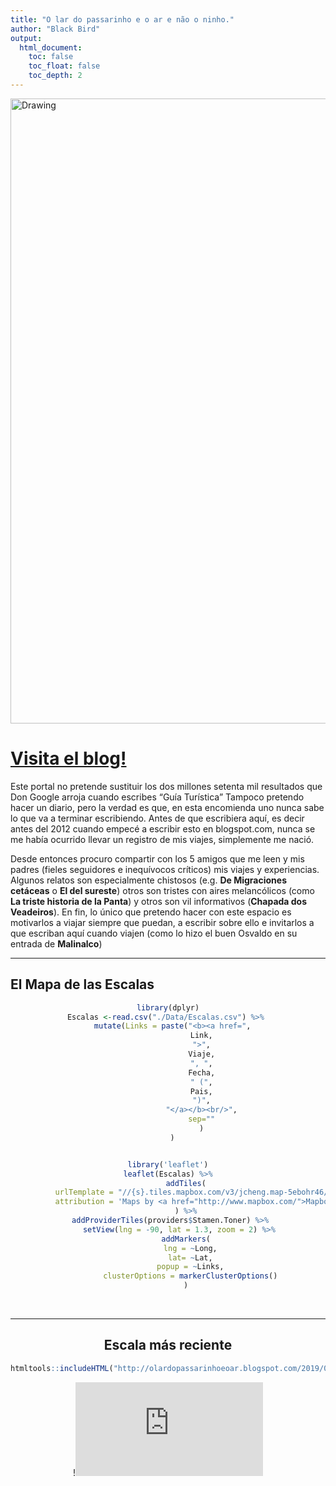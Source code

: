 ```yaml
---
title: "O lar do passarinho e o ar e não o ninho."
author: "Black Bird"
output:
  html_document:
    toc: false
    toc_float: false
    toc_depth: 2
---
```


<img src="Images/O Lar/Viajes2.jpg" alt="Drawing" style="width: 1000px;"/>

# [Visita el blog!](http://olardopassarinhoeoar.blogspot.com/)

Este portal no pretende sustituir los dos millones setenta mil resultados que Don Google arroja cuando escribes “Guía Turística” Tampoco pretendo hacer un diario, pero la verdad es que, en esta encomienda uno nunca sabe lo que va a terminar escribiendo. Antes de que escribiera aquí, es decir antes del 2012 cuando empecé a escribir esto en blogspot.com, nunca se me había ocurrido llevar un registro de mis viajes, simplemente me nació.

Desde entonces procuro compartir con los 5 amigos que me leen y mis padres (fieles seguidores e inequívocos críticos) mis viajes y experiencias. Algunos relatos son especialmente chistosos (e.g. **De Migraciones cetáceas** o **El del sureste**) otros son tristes con aires melancólicos (como **La triste historia de la Panta**) y otros son vil informativos (**Chapada dos Veadeiros**). En fin, lo único que pretendo hacer con este espacio es motivarlos a viajar siempre que puedan, a escribir sobre ello e invitarlos a que escriban aquí cuando viajen (como lo hizo el buen Osvaldo en su entrada de **Malinalco**)

\clearpage

---

## El Mapa de las Escalas

<center>

```r
library(dplyr)
Escalas <-read.csv("./Data/Escalas.csv") %>% 
  mutate(Links = paste("<b><a href=",
               Link,
               ">",
               Viaje,
               ", ",
               Fecha,
               " (",
               Pais,
               ")",
               "</a></b><br/>",
               sep=""
               )
  )


library('leaflet')
leaflet(Escalas) %>%
        addTiles(
          urlTemplate = "//{s}.tiles.mapbox.com/v3/jcheng.map-5ebohr46/{z}/{x}/{y}.png",
          attribution = 'Maps by <a href="http://www.mapbox.com/">Mapbox</a>'
        ) %>%
  addProviderTiles(providers$Stamen.Toner) %>% 
      setView(lng = -90, lat = 1.3, zoom = 2) %>% 
        addMarkers(
          lng = ~Long,
          lat= ~Lat,
          popup = ~Links,
          clusterOptions = markerClusterOptions()
        )

```

<br>

---

## Escala más reciente

```r
htmltools::includeHTML("http://olardopassarinhoeoar.blogspot.com/2019/05/como-hacer-un-road-trip-cero.html")
```



!![demographics map](http://olardopassarinhoeoar.blogspot.com/2019/05/como-hacer-un-road-trip-cero.html)

<!-- ## Las Escalas Disponibles Hasta Ahora -->


<!-- ### 2014 -->

<!-- #### Zacatecas -->
<!-- <a  -->
<!-- href="O_Lar/Zacatecas/Llegando.html"> ¿Cómo lleog al norte? -->
<!-- </a> • -->
<!-- <a  -->
<!-- href="O_Lar/Zacatecas/Completo.html"> ¡Zacatécalas! Del plato a la taza pasando por la panza... -->
<!-- </a> -->


<!-- #### Chapada dos Veadeiros, GO, Brasil -->
<!-- <a  -->
<!-- href="O_Lar/Chapada_V/Generalidades.html"> Generalidades -->
<!-- </a> • -->
<!-- <a  -->
<!-- href="O_Lar/Chapada_V/Sao_Jorge.html"> São Jorge, El Tepoz de Goias -->
<!-- </a> • -->
<!-- <a  -->
<!-- href="O_Lar/Chapada_V/Cavalcante.html"> Cavalcante, lá onde a estrada termina -->
<!-- </a>  -->

<!-- ### 2013 -->

<!-- #### Festival Internacional del Globo, León Guanajuato -->

<!-- <a  -->
<!-- href="O_Lar/FIG/FIGl.html"> Festival Internacional del Globo -->
<!-- </a> -->

<!-- #### Eurotrip -->
<!-- <a  -->
<!-- href="O_Lar/Eurotrip/Firenze_Italia.html"> Firenze, Italia -->
<!-- </a> -->

<!-- #### La Paz, Baja Caliofrnia Sur -->
<!-- <a  -->
<!-- href="O_Lar/La_Paz_BCS/SanCris_Gen.html"> El Golfo de California, La Paz de Cortés -->

<!-- #### Roadtrip: Oaxaca-San Cristobal -->

<!-- <a  -->
<!-- href="O_Lar/San_Cristobal/SanCris_Gen.html">Del DF a San Cristobal -->
<!-- </a> • -->
<!-- <a  -->
<!-- href="O_Lar/San_Cristobal/SanCris_Detallado.html">San Cristobal Detalles -->
<!-- </a>• -->
<!-- <a  -->
<!-- href="O_Lar/San_Cristobal/Sumidero.html">El Cañon del Sumidero -->
<!-- </a> • -->
<!-- <a  -->
<!-- href="O_Lar/San_Cristobal/SaCris_Palenque.html">De San Cristobal a Palenque -->
<!-- </a> • -->
<!-- <a  -->
<!-- href="O_Lar/San_Cristobal/Bonampak.html">Bonampak -->
<!-- </a> • -->
<!-- <a  -->
<!-- href="O_Lar/San_Cristobal/Bonampak.html">De Palenque a Oaxaca -->
<!-- </a> -->

<!-- #### New York City -->

<!-- <a  -->
<!-- href="O_Lar/NYC/NYC.html">Englishman in New York -->
<!-- </a> -->

<!-- #### Malinalco -->

<!-- <a  -->
<!-- href="O_Lar/Malinalco/Malinalco.html">Malinalco (Por Osvaldo) -->
<!-- </a> -->

<!-- #### Mahahual -->

<!-- <a  -->
<!-- href="O_Lar/Mahaha/Mahaha.html">Mahaha! -->
<!-- </a> -->

<!-- ### 2012 -->

<!-- #### Tulum -->

<!-- <a  -->
<!-- href="O_Lar/Tulum/Tulum.html">Generalidades -->
<!-- </a> -->

<!-- #### Cuba, la linda -->
<!-- <a  -->
<!-- href="O_Lar/Cuba_Primera/Cuba_Primera.html">Generalidades, la Habana y Camilo Cienfuegos -->
<!-- </a> -->

<!-- #### Panamá -->

<!-- <a  -->
<!-- href="O_Lar/Panama_CSBS/La_Cena_de_Despedida.html">La Cena de Despedida -->
<!-- </a> • -->
<!-- <a  -->
<!-- href="O_Lar/Panama_CSBS/Feliz_Turistiando.html"> Feliz Turistiando -->
<!-- </a> • -->
<!-- <a  -->
<!-- href="O_Lar/Panama_CSBS/Ciudad_Panama.html">Ciudad de Panamá, Panamá -->
<!-- </a> -->

<!-- #### El Inicio -->
<!-- <center> -->
<!-- • <a  -->
<!-- href="O_Lar/Panama_CSBS/El_Inicio.html">El Inicio -->
<!-- </a> • -->
 
 <!-- Global site tag (gtag.js) - Google Analytics -->
<head>
<script async src="https://www.googletagmanager.com/gtag/js?id=UA-105699898-3"></script>
<script>
  window.dataLayer = window.dataLayer || [];
  function gtag(){dataLayer.push(arguments);}
  gtag('js', new Date());

  gtag('config', 'UA-105699898-3');
</script>
</head>